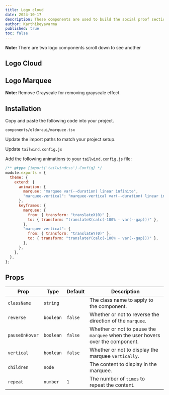 ```yaml
---
title: Logo cloud
date: 2024-10-17
description: These components are used to build the social proof section of the website.
author: Karthikeyavarma
published: true
toc: false
---
```


<Callout>

**Note:** There are two logo components scroll down to see another

</Callout>

## Logo Cloud

<ComponentPreview name="logoclouddemo" />

## Logo Marquee

<Callout>

**Note:** Remove Grayscale for removing grayscale effect

</Callout>

<ComponentPreview name="logomarqueedemo" />

## Installation

<Steps>

<Step>Copy and paste the following code into your project.</Step>

`components/eldoraui/marquee.tsx`

<ComponentSource name="marquee" />

<Step>Update the import paths to match your project setup.</Step>

<Step>Update `tailwind.config.js`</Step>

Add the following animations to your `tailwind.config.js` file:

```js title="tailwind.config.js" {5-18}
/** @type {import('tailwindcss').Config} */
module.exports = {
  theme: {
    extend: {
      animation: {
        marquee: "marquee var(--duration) linear infinite",
        "marquee-vertical": "marquee-vertical var(--duration) linear infinite",
      },
      keyframes: {
        marquee: {
          from: { transform: "translateX(0)" },
          to: { transform: "translateX(calc(-100% - var(--gap)))" },
        },
        "marquee-vertical": {
          from: { transform: "translateY(0)" },
          to: { transform: "translateY(calc(-100% - var(--gap)))" },
        },
      },
    },
  },
};
```

</Steps>

## Props

| Prop           | Type      | Default | Description                                                                    |
| -------------- | --------- | ------- | ------------------------------------------------------------------------------ |
| `className`    | `string`  |         | The class name to apply to the component.                                      |
| `reverse`      | `boolean` | `false` | Whether or not to reverse the direction of the `marquee`.                      |
| `pauseOnHover` | `boolean` | `false` | Whether or not to pause the `marquee` when the user hovers over the component. |
| `vertical`     | `boolean` | `false` | Whether or not to display the marquee `vertically`.                            |
| `children`     | `node`    |         | The content to display in the marquee.                                         |
| `repeat`       | `number`  | `1`     | The number of `times` to repeat the content.                                   |

